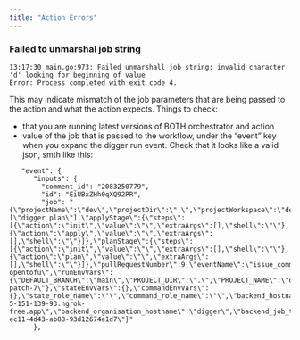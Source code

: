 ```yaml
---
title: "Action Errors"
---
```


### Failed to unmarshal job string

```
13:17:30 main.go:973: Failed unmarshall job string: invalid character 'd' looking for beginning of value
Error: Process completed with exit code 4.
```

This may indicate mismatch of the job parameters that are being passed to the action and what the action expects.
Things to check:

- that you are running latest versions of BOTH orchestrator and action
- value of the job that is passed to the workflow, under the “event” key when you expand the digger run event. Check that it looks like a valid json, smth like this:

```
   "event": {
      "inputs": {
        "comment_id": "2083250779",
        "id": "EiUBxZHh0qXQ92PR",
        "job": "{\"projectName\":\"dev\",\"projectDir\":\".\",\"projectWorkspace\":\"default\",\"terragrunt\":false,\"commands\":[\"digger plan\"],\"applyStage\":{\"steps\":[{\"action\":\"init\",\"value\":\"\",\"extraArgs\":[],\"shell\":\"\"},{\"action\":\"apply\",\"value\":\"\",\"extraArgs\":[],\"shell\":\"\"}]},\"planStage\":{\"steps\":[{\"action\":\"init\",\"value\":\"\",\"extraArgs\":[],\"shell\":\"\"},{\"action\":\"plan\",\"value\":\"\",\"extraArgs\":[],\"shell\":\"\"}]},\"pullRequestNumber\":9,\"eventName\":\"issue_comment\",\"requestedBy\":\"motatoes\",\"namespace\":\"diggerhq/demo-opentofu\",\"runEnvVars\":{\"DEFAULT_BRANCH\":\"main\",\"PROJECT_DIR\":\".\",\"PROJECT_NAME\":\"dev\",\"PR_BRANCH\":\"motatoes-patch-7\"},\"stateEnvVars\":{},\"commandEnvVars\":{},\"state_role_name\":\"\",\"command_role_name\":\"\",\"backend_hostname\":\"https://c1db-5-151-139-93.ngrok-free.app\",\"backend_organisation_hostname\":\"digger\",\"backend_job_token\":\"cli:f4bfd7a5-ec11-4d43-ab88-93d12674e1d7\"}"
      },
```
